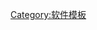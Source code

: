 {{Navbox
| name = 虚拟磁盘软件
| title = {{tsl|en|Logical disk|逻辑磁碟|虚拟磁盘}}软件
| listclass = hlist

| aboveclass = hlist
| above =
* [[磁碟鏡像|虚拟磁盘映像]]
* [[RAM disk|RAM盘]]
* {{tsl|en|Mount (computing)||挂载}}

| group1 = [[自由软件]]
| list1 =
* [[AcetoneISO]]
* [[CDemu]]
* {{tsl|en|Furius ISO Mount}}
* [[K3b]]
* [[Mount (Unix)|mount]]
* [[WinCDEmu]]

| group2 = [[专有软件]]
| list2 =
* [[Alcohol 120%]]
* [[Daemon Tools]]
* [[DiskImageMounter]]
* [[Disk Utility]]
* {{tsl|en|MagicISO}}
* {{tsl|es|PowerISO}}
* {{tsl|en|Toast (software)|Toast (软件)|Roxio Toast}}
* [[UltraISO]]
* {{tsl|en|Virtual CD-ROM Control Panel|虚拟光驱控制面板}}
* {{tsl|en|Virtual CloneDrive}}
* {{tsl|en|VirtualDrive Pro}}

<!-- File formats are maintained in {{Disk images}} --> 

| below = {{tsl|en|Comparison of disc image software|光盘映像软件比较}}

}}<noinclude>
[[Category:软件模板]]
</noinclude>